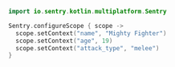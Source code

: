 ```kotlin
import io.sentry.kotlin.multiplatform.Sentry

Sentry.configureScope { scope ->
  scope.setContext("name", "Mighty Fighter")
  scope.setContext("age", 19)
  scope.setContext("attack_type", "melee")
}
```
